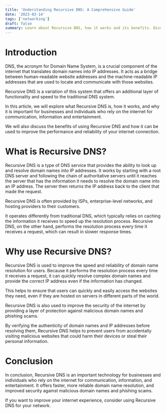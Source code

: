 ```yaml
---
title: 'Understanding Recursive DNS: A Comprehensive Guide'
date: '2023-03-14'
tags: ['networking']
draft: false
summary: Learn about Recursive DNS, how it works and its benefits. Discover why Recursive DNS is important for improving the speed and reliability of domain name resolution and enhancing internet security.
---
```


# Introduction

DNS, the acronym for Domain Name System, is a crucial component of the internet that translates domain names into IP addresses. It acts as a bridge between human-readable website addresses and the machine-readable IP addresses that are used to locate and communicate with those websites.

Recursive DNS is a variation of this system that offers an additional layer of functionality and speed to the traditional DNS system.

In this article, we will explore what Recursive DNS is, how it works, and why it is important for businesses and individuals who rely on the internet for communication, information and entertainment.

We will also discuss the benefits of using Recursive DNS and how it can be used to improve the performance and reliability of your internet connection.

# What is Recursive DNS?

Recursive DNS is a type of DNS service that provides the ability to look up and resolve domain names into IP addresses. It works by starting with a root DNS server and following the chain of authoritative servers until it reaches the server that has the information it needs to resolve the domain name into an IP address. The server then returns the IP address back to the client that made the request.

Recursive DNS is often provided by ISPs, enterprise-level networks, and hosting providers to their customers.

It operates differently from traditional DNS, which typically relies on caching the information it receives to speed up the resolution process. Recursive DNS, on the other hand, performs the resolution process every time it receives a request, which can result in slower response times.

# Why use Recursive DNS?

Recursive DNS is used to improve the speed and reliability of domain name resolution for users. Because it performs the resolution process every time it receives a request, it can quickly resolve complex domain names and provide the correct IP address even if the information has changed.

This helps to ensure that users can quickly and easily access the websites they need, even if they are hosted on servers in different parts of the world.

Recursive DNS is also used to improve the security of the internet by providing a layer of protection against malicious domain names and phishing scams.

By verifying the authenticity of domain names and IP addresses before resolving them, Recursive DNS helps to prevent users from accidentally visiting malicious websites that could harm their devices or steal their personal information.

# Conclusion

In conclusion, Recursive DNS is an important technology for businesses and individuals who rely on the internet for communication, information, and entertainment. It offers faster, more reliable domain name resolution, and improved security against malicious domain names and phishing scams.

If you want to improve your internet experience, consider using Recursive DNS for your network.
